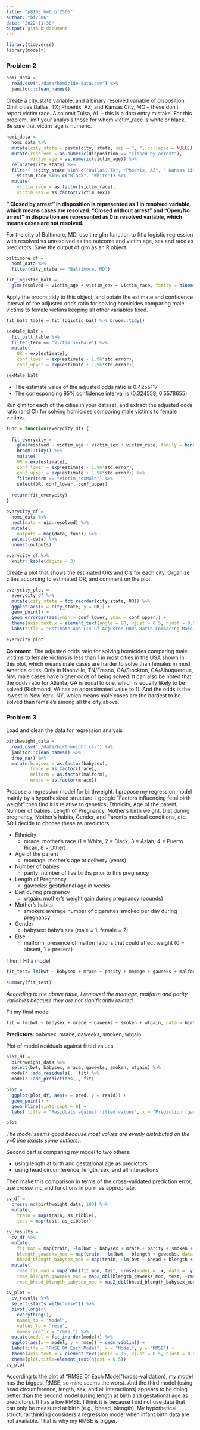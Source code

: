 ```yaml
---
title: "p8105_hw6_bf2506"
author: "bf2506"
date: "2022-11-30"
output: github_document
---
```


```r
library(tidyverse)
library(modelr)
```

### Problem 2

```r
homi_data = 
  read.csv("./data/homicide-data.csv") %>%
  janitor::clean_names()
```

Create a city_state variable, and a binary resolved variable of disposition. Omit cities Dallas, TX; Phoenix, AZ; and Kansas City, MO – these don’t report victim race. Also omit Tulsa, AL – this is a data entry mistake. For this problem, limit your analysis those for whom victim_race is white or black. Be sure that victim_age is numeric.
```r
homi_data = 
  homi_data %>% 
  mutate(city_state = paste(city, state, sep = ", ", collapse = NULL)) %>% 
  mutate(resolved = as.numeric(disposition == "Closed by arrest"),
         victim_age = as.numeric(victim_age)) %>%
  relocate(city_state) %>% 
  filter( !(city_state %in% c("Dallas, TX", "Phoenix, AZ", " Kansas City, MO", "Tulsa, AL")),
    victim_race %in% c("Black", "White")) %>% 
  mutate(
    victim_race = as.factor(victim_race),
    victim_sex = as.factor(victim_sex))
```
**" Closed by arrest" in disposition is represented as 1 in resolved variable, which means cases are resolved. "Closed without arrest" and "Open/No arrest" in disposition are represented as 0 in resolved variable, which means cases are not resolved.**
 

For the city of Baltimore, MD, use the glm function to fit a logistic regression with resolved vs unresolved as the outcome and victim age, sex and race as predictors. Save the output of glm as an R object.
```r
baltimore_df =
  homi_data %>%
  filter(city_state == "Baltimore, MD")

fit_logistic_balt = 
  glm(resolved ~ victim_age + victim_sex + victim_race, family = binomial(), data = baltimore_df) 
```

Apply the broom::tidy to this object; and obtain the estimate and confidence interval of the adjusted odds ratio for solving homicides comparing male victims to female victims keeping all other variables fixed.
```r
fit_balt_table = fit_logistic_balt %>% broom::tidy() 

sexMale_balt = 
  fit_balt_table %>% 
  filter(term == "victim_sexMale") %>% 
  mutate(
    OR = exp(estimate),
    conf_lower = exp(estimate - 1.96*std.error),
    conf_upper = exp(estimate + 1.96*std.error))

sexMale_balt
```

* The estimate value of the adjusted odds ratio is 0.4255117
* The corresponding 95% confidence interval is (0.324559, 0.5578655)

Run glm for each of the cities in your dataset, and extract the adjusted odds ratio (and CI) for solving homicides comparing male victims to female victims.

```r
func = function(everycity_df) {
  
  fit_everycity = 
    glm(resolved ~ victim_age + victim_sex + victim_race, family = binomial(), data = everycity_df) %>%
    broom::tidy() %>% 
    mutate(
    OR = exp(estimate),
    conf_lower = exp(estimate - 1.96*std.error),
    conf_upper = exp(estimate + 1.96*std.error)) %>%
    filter(term == "victim_sexMale") %>%
    select(OR, conf_lower, conf_upper)
  
  return(fit_everycity)
}
```

```r
everycity_df = 
  homi_data %>%
  nest(data = uid:resolved) %>%
  mutate(
    outputs = map(data, func)) %>%
  select(-data) %>%
  unnest(outputs)

everycity_df %>%
  knitr::kable(digits = 3)
```

Create a plot that shows the estimated ORs and CIs for each city. Organize cities according to estimated OR, and comment on the plot.
```r
everycity_plot = 
  everycity_df %>% 
  mutate(city_state = fct_reorder(city_state, OR)) %>%
  ggplot(aes(x = city_state, y = OR)) +
  geom_point() +
  geom_errorbar(aes(ymin = conf_lower, ymax = conf_upper)) +
  theme(axis.text.x = element_text(angle = 90, vjust = 0.5, hjust = 0.5)) +
  labs(title = "Estimate And CIs Of Adjusted Odds Ratio Comparing Male Victims To Female", x = "City, State", y = "Estimate / CI for solving homicides")

everycity_plot
```

**Comment**: The adjusted odds ratio for solving homicides comparing male victims to female victims is less than 1 in most cities in the USA shown in this plot, which means male cases are harder to solve than females in most America cities. Only in Nashville, TN/Fresno, CA/Stockton, CA/Albuquerque, NM, male cases have higher odds of being solved. It can also be noted that the odds ratio for Atlanta, GA is equal to one, which is equally likely to be solved (Richmond, VA has an approximated value to 1). And the odds is the lowest in New York, NY, which means male cases are the hardest to be solved than female's among all the city above.


### Problem 3

Load and clean the data for regression analysis
```r
birthweight_data = 
  read.csv("./data/birthweight.csv") %>%
  janitor::clean_names() %>% 
  drop_na() %>% 
  mutate(babysex = as.factor(babysex),
         frace = as.factor(frace),
         malform = as.factor(malform),
         mrace = as.factor(mrace))
```

Propose a regression model for birthweight. I propose my regression model mainly by a hypothesized structure. I google "Factors influencing fetal birth weight" then find it is relative to genetics, Ethnicity, Age of the parent, Number of babies, Length of Pregnancy, Mother's birth weight, Diet during pregnancy, Mother's habits, Gender, and Parent's medical conditions, etc. SO I decide to choose these as predictors:

* Ethnicity
  - mrace: mother’s race (1 = White, 2 = Black, 3 = Asian, 4 = Puerto Rican, 8 = Other)
* Age of the parent
  - momage: mother’s age at delivery (years)
* Number of babies
  - parity: number of live births prior to this pregnancy
* Length of Pregnancy
  - gaweeks: gestational age in weeks
* Diet during pregnancy
  - wtgain: mother’s weight gain during pregnancy (pounds)
* Mother's habits
  - smoken: average number of cigarettes smoked per day during pregnancy
* Gender
  - babysex: baby’s sex (male = 1, female = 2)
* Else
  - malform: presence of malformations that could affect weight (0 = absent, 1 = present)

Then I Fit a model
```r
fit_test= lm(bwt ~ babysex + mrace + parity + momage + gaweeks + malform + smoken + wtgain, data = birthweight_data)

summary(fit_test)
```
*According to the above table, I removed the momage, malform and parity variables because they are not significantly related.*

Fit my final model
```r
fit = lm(bwt ~ babysex + mrace + gaweeks + smoken + wtgain, data = birthweight_data)
```
**Predictors**: babysex, mrace, gaweeks, smoken, wtgain

Plot of model residuals against fitted values
```r
plot_df = 
  birthweight_data %>% 
  select(bwt, babysex, mrace, gaweeks, smoken, wtgain) %>%
  modelr::add_residuals(., fit) %>% 
  modelr::add_predictions(., fit)

plot = 
  ggplot(plot_df, aes(x = pred, y = resid)) + 
  geom_point() +
  geom_hline(yintercept = 0) +
  labs( title = "Residuals against fitted values", x = "Prediction (garms)", y = "Residuals (garms)")

plot
```
*The model seems good because most values are evenly distributed on the y=0 line (exists some outliers).*

Second part is comparing my model to two others:

* using length at birth and gestational age as predictors 
* using head circumference, length, sex, and all interactions

Then make this comparison in terms of the cross-validated prediction error; use crossv_mc and functions in purrr as appropriate.
```r
cv_df = 
  crossv_mc(birthweight_data, 100) %>% 
  mutate(
    train = map(train, as_tibble),
    test = map(test, as_tibble))

cv_results = 
  cv_df %>% 
  mutate(
    fit_mod = map(train, ~lm(bwt ~ babysex + mrace + parity + smoken + wtgain, data = .x)),
    blength_gaweeks_mod = map(train, ~lm(bwt ~ blength + gaweeks, data = .x)),
    bhead_blength_babysex_mod = map(train, ~lm(bwt ~ bhead + blength + babysex + bhead*blength*babysex, data = .x))) %>% 
  mutate(
    rmse_fit_mod = map2_dbl(fit_mod, test, ~rmse(model = .x, data = .y)),
    rmse_blength_gaweeks_mod = map2_dbl(blength_gaweeks_mod, test, ~rmse(model = .x, data = .y)),
    rmse_bhead_blength_babysex_mod = map2_dbl(bhead_blength_babysex_mod, test, ~rmse(model = .x, data = .y)))
```

```r
cv_plot = 
  cv_results %>% 
  select(starts_with("rmse")) %>% 
  pivot_longer(
    everything(),
    names_to = "model", 
    values_to = "rmse",
    names_prefix = "rmse_") %>% 
  mutate(model = fct_inorder(model)) %>% 
  ggplot(aes(x = model, y = rmse)) + geom_violin() +
  labs(title = "RMSE Of Each Model", x = "Model", y = "RMSE") +
  theme(axis.text.x = element_text(angle = 15, vjust = 0.5, hjust = 0.5))+
  theme(plot.title=element_text(hjust = 0.5))
cv_plot
```

According to the plot of "RMSE Of Each Model"(cross-validation), my model has the biggest RMSE, so mine seems the worst. And the third model (using head circumference, length, sex, and all interactions) appears to be doing better than the second model (using length at birth and gestational age as predictors). It has a low RMSE. I think it is because I did not use data that can only be measured at birth (e.g., bhead, blength). My hypothetical structural thinking considers a regression model when infant birth data are not available. That is why my RMSE is bigger.